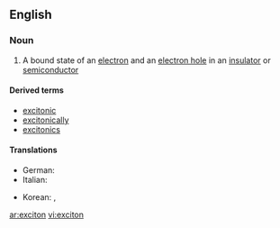 ==English==

===Noun===
{{wikipedia}}
{{en-noun}}

#{{physics}} A bound state of an [[electron]] and an [[electron hole]] in an [[insulator]] or [[semiconductor]]

====Derived terms====
*[[excitonic]]
*[[excitonically]]
*[[excitonics]]

====Translations====
{{trans-top|bound state of electron and hole}}
*German: {{t|de|Exziton|n}}
*Italian: {{t-|it|eccitone|m}}
{{trans-mid}}
* Korean: {{t|ko|여기자|tr=yeogija|sc=Hang}}, {{t|ko|엑시톤|tr=eksiton|sc=Hang}}
{{trans-bottom}}

[[ar:exciton]]
[[vi:exciton]]
